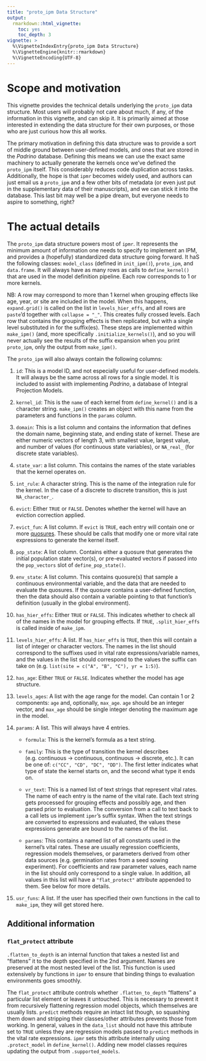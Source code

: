 ```yaml
---
title: "proto_ipm Data Structure"
output:
  rmarkdown::html_vignette: 
    toc: yes
    toc_depth: 3
vignette: >
  %\VignetteIndexEntry{proto_ipm Data Structure}
  %\VignetteEngine{knitr::rmarkdown}
  %\VignetteEncoding{UTF-8}
---
```


# Scope and motivation

This vignette provides the technical details underlying the `proto_ipm` data structure. Most users will probably not care about much, if any, of the information in this vignette, and can skip it. It is primarily aimed at those interested in extending the data structure for their own purposes, or those who are just curious how this all works.

The primary motivation in defining this data structure was to provide a sort of middle ground between user-defined models, and ones that are stored in the *Padrino* database. Defining this means we can use the exact same machinery to actually generate the kernels once we've defined the `proto_ipm` itself. This considerably reduces code duplication across tasks. Additionally, the hope is that `ipmr` becomes widely used, and authors can just email us a `proto_ipm` and a few other bits of metadata (or even just put in the supplementary data of their manuscripts), and we can stick it into the database. This last bit may well be a pipe dream, but everyone needs to aspire to something, right?

# The actual details

The `proto_ipm` data structure powers most of `ipmr`. It represents the minimum amount of information one needs to specify to implement an IPM, and provides a (hopefully) standardized data structure going forward. It haS the following classes: `model_class` (defined in `init_ipm()`), `proto_ipm`, and `data.frame`. It will always have as many rows as calls to `define_kernel()`  that are used in the model definition pipeline. Each row corresponds to 1 or more kernels. 

NB: A row may correspond to more than 1 kernel when grouping effects like age, year, or site are included in the model. When this happens, `expand.grid()` is called on the list in `levels_hier_effs`, and all rows are `paste`'d together with `collapse = "_"`. This creates fully crossed levels. Each row that contains the grouping effects is then replicated, but with a single level substituted in for the suffix(es). These steps are implemented within `make_ipm()` (and, more specifically `.initialize_kernels()`), and so you will never actually see the results of the suffix expansion when you print `proto_ipm`, only the output from `make_ipm()`. 

The `proto_ipm` will also always contain the following columns:

1. `id`: This is a model ID, and not especially useful for user-defined models. It will always be the same across all rows for a single model. It is included to assist with implementing *Padrino*, a database of Integral Projection Models.

2. `kernel_id`: This is the `name` of each kernel from `define_kernel()` and is a character string. `make_ipm()` creates an object with this name from the parameters and functions in the `params` column. 

3. `domain`: This is a list column and contains the information that defines the domain name, beginning state, and ending state of kernel. These are either numeric vectors of length 3, with smallest value, largest value, and number of values (for continuous state variables), or `NA_real_` (for discrete state variables).

4. `state_var`: a list column. This contains the names of the state variables that the kernel operates on.

5. `int_rule`: A character string. This is the name of the integration rule for the kernel. In the case of a discrete to discrete transition, this is just `NA_character_`.

6. `evict`: Either `TRUE` or `FALSE`. Denotes whether the kernel will have an eviction correction applied.

7. `evict_fun`: A list column. If `evict` is `TRUE`, each entry will contain one or more [quosures](https://rlang.r-lib.org/reference/eval_tidy.html). These should be calls that modify one or more vital rate expressions to generate the kernel itself. 

8. `pop_state`: A list column. Contains either a quosure that generates the initial population state vector(s), or pre-evaluated vectors if passed into the `pop_vectors` slot of `define_pop_state()`.

9. `env_state`: A list column. This contains quosure(s) that sample a continuous environmental variable, and the data that are needed to evaluate the quosures. If the quosure contains a user-defined function, then the data should also contain a variable pointing to that function's definition (usually in the global environment).

10. `has_hier_effs`: Either `TRUE` or `FALSE`. This indicates whether to check all of the names in the model for grouping effects. If `TRUE`, `.split_hier_effs` is called inside of `make_ipm`. 

11. `levels_hier_effs`: A list. If `has_hier_effs` is `TRUE`, then this will contain a list of integer or character vectors. The names in the list should correspond to the suffixes used in vital rate expressions/variable names, and the values in the list should correspond to the values the suffix can take on (e.g. `list(site = c("A", "B", "C"), yr = 1:5)`).

12. `has_age`: Either `TRUE` or `FALSE`. Indicates whether the model has age structure.

13. `levels_ages`: A list with the age range for the model. Can contain 1 or 2 components: `age` and, optionally, `max_age`. `age` should be an integer vector, and `max_age` should be single integer denoting the maximum age in the model.

14. `params`: A list. This will always have 4 entries. 

    - `formula`: This is the kernel's formula as a text string.
    
    - `family`: This is the type of transition the kernel describes (e.g. continuous -> continuous, continuous -> discrete, etc.). It can be one of: `c("CC", "CD", "DC", "DD")`. The first letter indicates what type of state the kernel starts on, and the second what type it ends on.
    
    - `vr_text`: This is a named list of text strings that represent vital rates. The name of each entry is the name of the vital rate. Each text string gets processed for grouping effects and possibly age, and then parsed prior to evaluation. The conversion from a call to text back to a call lets us implement `ipmr`'s suffix syntax. When the text strings are converted to expressions and evaluated, the values these expressions generate are bound to the names of the list.
    
    - `params`: This contains a named list of all constants used in the kernel's vital rates. These are usually regression coefficients, regression models themselves, or parameters derived from other data sources (e.g. germination rates from a seed sowing experiment). For coefficients and raw parameter values, each name in the list should only correspond to a single value. In addition, all values in this list will have a `"flat_protect"` attribute appended to them. See below for more details. 
    
15. `usr_funs`: A list. If the user has specified their own functions in the call to `make_ipm`, they will get stored here. 


## Additional information

### `flat_protect` attribute

`.flatten_to_depth` is an internal function that takes a nested list and "flattens" it to the depth specified in the 2nd argument. Names are preserved at the most nested level of the list. This function is used extensively by functions in `ipmr` to ensure that binding things to evaluation environments goes smoothly. 

The `flat_protect` attribute controls whether `.flatten_to_depth` "flattens" a particular list element or leaves it untouched. This is necessary to prevent it from recursively flattening regression model objects, which themselves are usually lists. `predict` methods require an intact list though, so squashing them down and stripping their classes/other attributes prevents those from working. In general, values in the `data_list` should not have this attribute set to `TRUE` unless they are regression models passed to `predict` methods in the vital rate expressions. `ipmr` sets this attribute internally using `.protect_model` in `define_kernel()`. Adding new model classes requires updating the output from `.supported_models`. 

